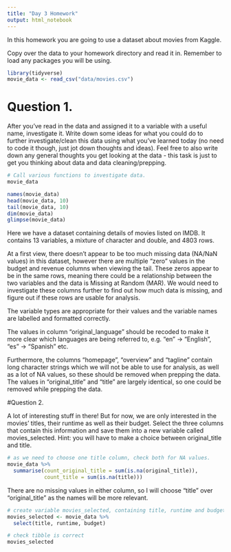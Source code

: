 ```yaml
---
title: "Day 3 Homework"
output: html_notebook
---
```


In this homework you are going to use a dataset about movies from Kaggle.

Copy over the data to your homework directory and read it in. Remember to load any packages you will be using.

```r
library(tidyverse)
movie_data <- read_csv("data/movies.csv")
```


# Question 1.

After you’ve read in the data and assigned it to a variable with a useful name, investigate it. Write down some ideas for what you could do to further investigate/clean this data using what you’ve learned today (no need to code it though, just jot down thoughts and ideas). Feel free to also write down any general thoughts you get looking at the data - this task is just to get you thinking about data and data cleaning/prepping.

```r
# Call various functions to investigate data.
movie_data

names(movie_data)
head(movie_data, 10)
tail(movie_data, 10)
dim(movie_data)
glimpse(movie_data)

```
Here we have a dataset containing details of movies listed on IMDB. It contains 13 variables, a mixture of character and double, and 4803 rows.

At a first view, there doesn't appear to be too much missing data (NA/NaN values) in this dataset, however there are multiple "zero" values in the budget and revenue columns when viewing the tail. These zeros appear to be in the same rows, meaning there could be a relationship between the two variables and the data is Missing at Random (MAR). We would need to investigate these columns further to find out how much data is missing, and figure out if these rows are usable for analysis.

The variable types are appropriate for their values and the variable names are labelled and formatted correctly. 

The values in column "original_language" should be recoded to make it more clear which languages are being referred to, e.g. "en" -> "English", "es" -> "Spanish" etc.

Furthermore, the columns "homepage", "overview" and "tagline" contain long character strings which we will not be able to use for analysis, as well as a lot of NA values, so these should be removed when prepping the data. The values in "original_title" and "title" are largely identical, so one could be removed while prepping the data.



#Question 2.

A lot of interesting stuff in there! But for now, we are only interested in the movies’ titles, their runtime as well as their budget. Select the three columns that contain this information and save them into a new variable called movies_selected. Hint: you will have to make a choice between original_title and title.


```r
# as we need to choose one title column, check both for NA values.
movie_data %>%
  summarise(count_original_title = sum(is.na(original_title)),
            count_title = sum(is.na(title)))
```
There are no missing values in either column, so I will choose "title" over "original_title" as the names will be more relevant.

```r
# create variable movies_selected, containing title, runtime and budget data
movies_selected <- movie_data %>%
  select(title, runtime, budget)

# check tibble is correct
movies_selected
```

